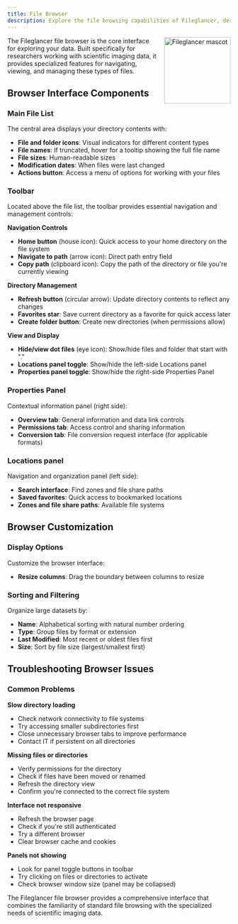 ```yaml
---
title: File Browser
description: Explore the file browsing capabilities of Fileglancer, designed specifically for scientific imaging data.
---
```




<img src={mascot.src} alt="Fileglancer mascot" style="width: 150px; float: right; margin: 0 0 1rem 1rem;" />

The Fileglancer file browser is the core interface for exploring your data. Built specifically for researchers working with scientific imaging data, it provides specialized features for navigating, viewing, and managing these types of files.

## Browser Interface Components

<StyledImage
lightSrc={lightFileBrowser}
darkSrc={darkFileBrowser}
alt="Annotated screenshot of the Fileglancer file browser interface, showing the main file list, toolbar, properties panel, and locations panel."
/>

### Main File List

The central area displays your directory contents with:

- **File and folder icons**: Visual indicators for different content types
- **File names**: If truncated, hover for a tooltip showing the full file name
- **File sizes**: Human-readable sizes
- **Modification dates**: When files were last changed
- **Actions button**: Access a menu of options for working with your files

### Toolbar

Located above the file list, the toolbar provides essential navigation and management controls:

**Navigation Controls**
- **Home button** (house icon): Quick access to your home directory on the file system
- **Navigate to path** (arrow icon): Direct path entry field
- **Copy path** (clipboard icon): Copy the path of the directory or file you're currently viewing

**Directory Management**
- **Refresh button** (circular arrow): Update directory contents to reflect any changes
- **Favorites star**: Save current directory as a favorite for quick access later
- **Create folder button**: Create new directories (when permissions allow)

**View and Display**
- **Hide/view dot files** (eye icon): Show/hide files and folder that start with "."
- **Locations panel toggle**: Show/hide the left-side Locations panel
- **Properties panel toggle**: Show/hide the right-side Properties Panel

### Properties Panel

Contextual information panel (right side):

- **Overview tab**: General information and data link controls
- **Permissions tab**: Access control and sharing information
- **Conversion tab**: File conversion request interface (for applicable formats)

### Locations panel

Navigation and organization panel (left side):

- **Search interface**: Find zones and file share paths
- **Saved favorites**: Quick access to bookmarked locations
- **Zones and file share paths**: Available file systems

## Browser Customization

### Display Options

Customize the browser interface:

- **Resize columns**: Drag the boundary between columns to resize

### Sorting and Filtering
Organize large datasets by:

- **Name**: Alphabetical sorting with natural number ordering
- **Type**: Group files by format or extension
- **Last Modified**: Most recent or oldest files first
- **Size**: Sort by file size (largest/smallest first)

## Troubleshooting Browser Issues

### Common Problems

**Slow directory loading**
- Check network connectivity to file systems
- Try accessing smaller subdirectories first
- Close unnecessary browser tabs to improve performance
- Contact IT if persistent on all directories

**Missing files or directories**
- Verify permissions for the directory
- Check if files have been moved or renamed
- Refresh the directory view
- Confirm you're connected to the correct file system

**Interface not responsive**
- Refresh the browser page
- Check if you're still authenticated
- Try a different browser
- Clear browser cache and cookies

**Panels not showing**
- Look for panel toggle buttons in toolbar
- Try clicking on files or directories to activate
- Check browser window size (panel may be collapsed)

The Fileglancer file browser provides a comprehensive interface that combines the familiarity of standard file browsing with the specialized needs of scientific imaging data.
